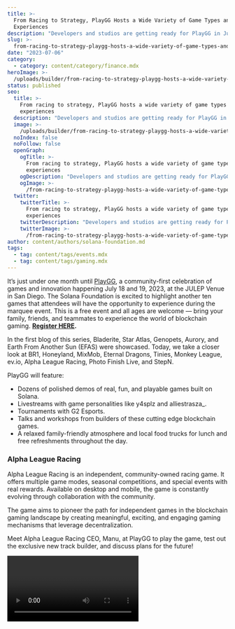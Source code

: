 ```yaml
---
title: >-
  From Racing to Strategy, PlayGG Hosts a Wide Variety of Game Types and
  Experiences
description: "Developers and studios are getting ready for PlayGG in July – are you? "
slug: >-
  from-racing-to-strategy-playgg-hosts-a-wide-variety-of-game-types-and-experiences
date: "2023-07-06"
category:
  - category: content/category/finance.mdx
heroImage: >-
  /uploads/builder/from-racing-to-strategy-playgg-hosts-a-wide-variety-of-game-types-and-experiences/1189d3632b21420c8f9f5f8f350ff2c3.jpg
status: published
seo:
  title: >-
    From racing to strategy, PlayGG hosts a wide variety of game types and
    experiences
  description: "Developers and studios are getting ready for PlayGG in July – are you? "
  image: >-
    /uploads/builder/from-racing-to-strategy-playgg-hosts-a-wide-variety-of-game-types-and-experiences/1189d3632b21420c8f9f5f8f350ff2c3.jpg
  noIndex: false
  noFollow: false
  openGraph:
    ogTitle: >-
      From racing to strategy, PlayGG hosts a wide variety of game types and
      experiences
    ogDescription: "Developers and studios are getting ready for PlayGG in July – are you? "
    ogImage: >-
      /from-racing-to-strategy-playgg-hosts-a-wide-variety-of-game-types-and-experiences/1189d3632b21420c8f9f5f8f350ff2c3.jpg
  twitter:
    twitterTitle: >-
      From racing to strategy, PlayGG hosts a wide variety of game types and
      experiences
    twitterDescription: "Developers and studios are getting ready for PlayGG in July – are you? "
    twitterImage: >-
      /from-racing-to-strategy-playgg-hosts-a-wide-variety-of-game-types-and-experiences/1189d3632b21420c8f9f5f8f350ff2c3.jpg
author: content/authors/solana-foundation.md
tags:
  - tag: content/tags/events.mdx
  - tag: content/tags/gaming.mdx
---
```


It’s just under one month until [PlayGG](http://solana.com/playgg?ref=solana.ghost.io), a community-first celebration of games and innovation happening July 18 and 19, 2023, at the JULEP Venue in San Diego. The Solana Foundation is excited to highlight another ten games that attendees will have the opportunity to experience during the marquee event. This is a free event and all ages are welcome — bring your family, friends, and teammates to experience the world of blockchain gaming. [**Register HERE**](https://lu.ma/playgg?ref=solana.ghost.io)**.**

In the first blog of this series, Bladerite, Star Atlas, Genopets, Aurory, and Earth From Another Sun (EFAS) were showcased. Today, we take a closer look at BR1, Honeyland, MixMob, Eternal Dragons, Tinies, Monkey League, ev.io, Alpha League Racing, Photo Finish Live, and StepN.

PlayGG will feature:

- Dozens of polished demos of real, fun, and playable games built on Solana.
- Livestreams with game personalities like y4splz and alliestrasza\_.
- Tournaments with G2 Esports.
- Talks and workshops from builders of these cutting edge blockchain games.
- A relaxed family-friendly atmosphere and local food trucks for lunch and free refreshments throughout the day.

### **Alpha League Racing**

Alpha League Racing is an independent, community-owned racing game. It offers multiple game modes, seasonal competitions, and special events with real rewards. Available on desktop and mobile, the game is constantly evolving through collaboration with the community.

The game aims to pioneer the path for independent games in the blockchain gaming landscape by creating meaningful, exciting, and engaging gaming mechanisms that leverage decentralization.

Meet Alpha League Racing CEO, Manu, at PlayGG to play the game, test out the exclusive new track builder, and discuss plans for the future!

<video url="https://youtu.be/aIDjOv1OB6A " />

### **BR1**

[BRAVO READY](http://www.bravoready.com/?ref=solana.ghost.io) is a two part game studio and success studio. Their flagship AAA game, BR1:INFINITE, is the world's first risk-based shooter where gamers pay-to-spawn and kill-to-earn.

At PlayGG, the BRAVO READY team will be introducing its second title. Mini Arena is a WebGL, top-down shooter that utilizes similar pay-to-spawn, kill-to-earn mechanics as BR1: INFINITE but in a more accessible gaming environment.

<video url="https://youtu.be/2R7kpXf7e5Y " />

### **Eternal Dragons**

[Eternal Dragons](https://www.eternaldragons.com/?ref=solana.ghost.io) is a free-to-play auto-battler developed by [Trailblazer Games](https://www.trailblazer.games/?ref=solana.ghost.io). The game offers a diverse range of dragons and minions, each boasting unique abilities and strengths, allowing players to strategically assemble their teams for triumphant outcomes.

From engaging in new PvE challenges on a weekly basis to participating in exhilarating PvP battles and putting their skills to the test in esports-style tournaments, players have ample opportunities to compete against opponents from around the globe, climb the leaderboards, and claim well-deserved rewards.

At PlayGG, the team will proudly showcase the complete suite of game modes, allowing players to immerse themselves in the latest PvE Challenge mode. Whether you experience Eternal Dragons on [desktop](https://www.eternaldragons.com/?ref=solana.ghost.io), via the [Android APK](https://www.eternaldragons.com/download?ref=solana.ghost.io), or the upcoming Solana Saga dApp, the exciting adventure awaits.

<video url="https://youtu.be/LVzfq9Oz2ek " />

### **Ev.io**

Ev.io is a highly accessible, free-to-play, first-person shooter developed by Enthusiast Gaming. It takes inspiration from "Bungie-style" shooters like Halo and Destiny.

Type four letters into your browser (https://ev.io) and experience a variety of game modes, including PvP, PvE, private games, over 35 maps and 20+ weapons and more.

Key features of Ev.io include:

- A large and active player base, with over 400,000 registered users.
- A highly-accessible design that can be played on almost any device.
- A free to pay model with optional NFT skins that earn additional rewards.
- A strong competitive community, with regular tournaments and organized matches.

PlayGG attendees will be able to play Ev.io and compete for prizes.

<video url="https://youtu.be/v7i2wu6HypM " />

### **Honeyland**

[Honeyland](https://honey.land/?ref=solana.ghost.io) is live and available on the Android and iOS App Stores, and the Solana dApp Store. Within the app or “Honeyverse,” players are able to complete strategic missions such as harvesting, hunting, attacking other players' hives, and breeding to earn NFTs and other rewards.

During PlayGG, players will be able to buzz around the venue playing the game and will have a chance to meet the Honeyland team.

<video url="https://youtu.be/GRBdCcgvFPo " />

### **MixMob**

Experience Mario Kart meets Clash Royale with [MixMob: Racer 1](https://www.mixmob.io/?ref=solana.ghost.io). Combining the best of synchronous card strategy and battle racing games, this 3-minute competitive experience allows players to compete in tournaments for glory and rewards on the quest to save humanity from the rogue A.I., HELIX-9. Join the resistance, embrace MixMob’s digital collectibles, and race your way to victory.

Unlock everything the universe has to offer:

- MixMob: Racer 1 is now in closed beta.
- Sharpen your card strategy and racing skills in the browser-based Free-Play Mode.
- Join live tournaments to bag tokens, digital collectibles and more.
- Introducing MixBots: racing sidekicks with amazing benefits. All PlayGG attendees can claim MixBot Power 4 Allowlist, the rarest tier. Visit the MixMob team to secure your spot.

Unleash the power of your Masks and MixBots to become a racing legend.

<video url="https://youtu.be/esW_U-DSSUM " />

### **Monkey League**

Currently live with the Alpha and built as a free-to-play and web3 game, [MonkeyLeague](https://www.monkeyleague.io/?ref=solana.ghost.io) is a fast strategy-based soccer game where you build your dream team of MonkeyAthletes, play matches, compete in tournaments, and climb the Leagues!

Developed by [UnCaged Studios](https://www.linkedin.com/company/uncagedstudios?ref=solana.ghost.io), [MonkeyLeague](http://twitter.com/themonkeyleague?ref=solana.ghost.io) Soccer is the first in a franchise of mobile sports games that will leverage the same pool of interoperable MonkeyAthlete NFTs.

At Solana PlayGG, get a sneak peak as MonkeyLeague will debut the pre-Beta game version! [Sign up now](https://go.monkeyleague.io/PlayyGG?ref=solana.ghost.io) to play and compete against the best in non stop challenges and tournaments.

<video url="https://youtu.be/ndNsY2Pd8xU " />

### **Photo Finish Live**

[Photo Finish™ LIVE](https://photofinish.live/?ref=solana.ghost.io) immerses players in a thrilling world where they can compete against real-life owners, cultivate their own stable of champions through breeding, and even have the chance to win real money prizes.

At the heart of Photo Finish™ lies a genetics-based breeding system powered by NFT-based horse genetics. This allows players to experience the excitement of creating generations of unique offspring.

Recently, Third Time inked a multi-year partnership with Churchill Downs that makes Photo Finish™ both the Official Game of the Kentucky Derby and home of the Virtual Kentucky Derby.

<video url="https://youtu.be/TAJjJT3X5yg " />

### **Tinies**

Tinies is a fast-paced, solo and team-based battle arena game where players compete in various game modes to defeat opposing teams.

The game features different game modes, including Madness, Teams, 1v1, and more to come:

- Madness: Players have to fight each other individually and have the best kill to death ratio to emerge victorious.
- Teams: A 3 v 3 mode where each team has to get the best kill to death ratio to emerge victorious.
- 1 v 1: A solo battle against the opponent in which the winner is determined by who has the most kills.

Players can unlock and upgrade Tinies using in-game currency, grinding the season pass, and opening boxes to obtain new Tinnies, skins, and other items. The game also offers a competitive mode called "Tinies Leaderboard," where top players that have bought the premium battle pass have access to big prizes.

<video url="https://youtu.be/p1B1up3Jn2Q " />

### **StepN**

[STEPN](http://www.stepn.com/?ref=solana.ghost.io) is the world’s leading move-and-earn application that gets people moving. The app uses crypto-fueled rewards to encourage users exercise, whereby users buy a non-fungible token (NFT) of a virtual sneaker, sync their phones, and receive rewards when they walk, jog, or run.

Launched in 2022, STEPN has fast become one of the most popular web3 apps with a thriving community. While users of other play-to-earn web3 apps have dropped, STEPN has attracted two to three million active users each month. The game recently integrated Apple Pay, allowing in-app purchases of NFTs in one click without a decentralized wallet.

Download STEPN on the [Apple App Store](https://apps.apple.com/fr/app/stepn/id1598112424?l=en&ref=solana.ghost.io) or [Google Play Store](https://play.google.com/store/apps/details?id=com.bcy.fsapp&ref=solana.ghost.io) today, and get your hands on a activation code via [Discord](https://discord.gg/Ja9qpG9d?ref=solana.ghost.io) to start playing.

<video url="https://youtu.be/ZmEq4LLxRnw " />
